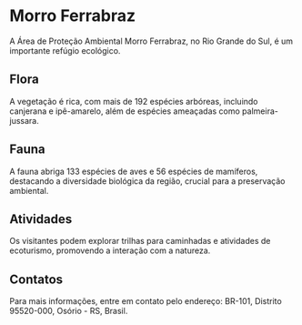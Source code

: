 # Morro Ferrabraz

A Área de Proteção Ambiental Morro Ferrabraz, no Rio Grande do Sul, é um importante refúgio ecológico.

## Flora

A vegetação é rica, com mais de 192 espécies arbóreas, incluindo canjerana e ipê-amarelo, além de espécies ameaçadas como palmeira-jussara.

## Fauna

A fauna abriga 133 espécies de aves e 56 espécies de mamíferos, destacando a diversidade biológica da região, crucial para a preservação ambiental.

## Atividades

Os visitantes podem explorar trilhas para caminhadas e atividades de ecoturismo, promovendo a interação com a natureza.

## Contatos

Para mais informações, entre em contato pelo endereço: BR-101, Distrito 95520-000, Osório - RS, Brasil.